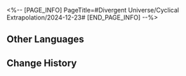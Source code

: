 <%-- [PAGE_INFO]
PageTitle=#Divergent Universe/Cyclical Extrapolation/2024-12-23#
[END_PAGE_INFO] --%>
{{Event
|name              = Cyclical Extrapolation: Fictitious Log
|image             = Event Cyclical Extrapolation Fictitious Log.png
|type              = Cyclical Extrapolation
|time_known        = yes
|time_start        = 2024-12-23 04:00:00
|time_end          = 2024-12-30 03:59:59
}}

{{Cyclical Extrapolation
|boons      = 
|curios     = Hero's Triumphant Return; Robe of The Beauty
|equations  = 
|trailblaze = 
|rewards    = Relic Remains*30; Lost Crystal*3
|boss_1_1   = Silvermane Lieutenant; Blaze Out of Space; Ice Out of Space; Guardian Shadow; Memory Zone Meme "Shell of Faded Rage"
|boss_1_2   = Disciples of Sanctus Medicus: Shape Shifter (Bug); The Ascended (Bug); Abundance Sprite: Malefic Ape (Bug); Senior Staff: Team Leader (Bug); Aurumaton Spectral Envoy (Bug); Dreamjolt Troupe's Beyond Overcooked (Bug); Dreamjolt Troupe's Sweet Gorilla (Bug); "Past Confined and Caged" (Bug); "Tomorrow in Harmonious Chords" (Bug); "Present Inebriated in Revelry" (Bug)
|boss_2_1   = Silvermane Lieutenant (Bug); Blaze Out of Space (Bug); Ice Out of Space (Bug); Guardian Shadow (Bug); Stormbringer (Bug)
|boss_2_2   = Svarog (Complete); Stellaron Hunter: Kafka (Complete); Abundant Ebon Deer (Complete); Cloud Knight Lieutenant: Yanqing (Complete); Memory Zone Meme "Something Unto Death" (Complete)
|boss_3     = Swarm: True Sting (Complete)
|rules      = Obtain this week's Preset Constructs upon entering the first plane
|root       = Divergent Universe: The Human Comedy
}}

==Other Languages==
{{Other Languages
|en   = Cyclical Extrapolation: Fictitious Log
|zhs  = 周期演算：虚构日志
|zht  = 週期演算：虛構日誌
|ja   = 周期演算：虚構日誌
|ko   = 주기 연산: 허구의 일지
|es   = Cálculo periódico: Diario de falsedades
|fr   = Calcul cyclique&nbsp;: Registre fictif
|ru   = Цикличное вычисление: Выдуманный журнал
|th   = การคำนวณแบบรอบ: บันทึกปั้นเรื่อง
|vi   = Ngoại Suy Chu Kỳ: Nhật Ký Hư Cấu
|de   = Zyklische Berechnung: Fiktives Protokoll
|id   = Kalkulasi Siklus: Catatan Fiksi
|pt   = Extrapolação Cíclica: Registro Fictício
}}

==Change History==
{{Change History|2.7}}